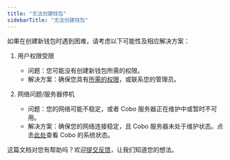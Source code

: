 ```yaml
---
title: "无法创建钱包"
sidebarTitle: "无法创建钱包"
---
```


如果在创建新钱包时遇到困难，请考虑以下可能性及相应解决方案：

1. 用户权限受限
    - 问题：您可能没有创建新钱包所需的权限。
    - 解决方案：确保您具有[所需的权限](/cn/portal/organization/roles-and-permissions)，或联系您的管理员。


2. 网络问题/服务器停机
    - 问题：您的网络可能不稳定，或者 Cobo 服务器正在维护中或暂时不可用。
    - 解决方案：确保您的网络连接稳定，且 Cobo 服务器未处于维护状态。点击[此处](https://status.cobo.com/)查看 Cobo 的系统状态。





<Tip>这篇文档对您有帮助吗？欢迎[提交反馈](https://forms.zohopublic.com/cobo/form/DocumentFeedbackForm/formperma/QvLOhxJv1_JMsJ-1dleZ8Itb_7rzN-LtgvsDdxosoVI?referrername=manuals)，让我们知道您的想法。</Tip>